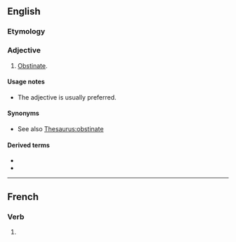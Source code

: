 ==English==

===Etymology===
{{rfe|lang=en}}

===Adjective===
{{en-adj}}

# {{lb|en|proscribed}} [[obstinate|Obstinate]].

====Usage notes====
* {{sense|obstinate}} The adjective {{m|en|obstinate}} is usually preferred.

====Synonyms====
* See also [[Thesaurus:obstinate]]

====Derived terms====
* {{l|en|obstinance}}
* {{l|en|obstinancy}}

----

==French==

===Verb===
{{head|fr|present participle}}

# {{present participle of|obstiner|lang=fr|nocat=1}}